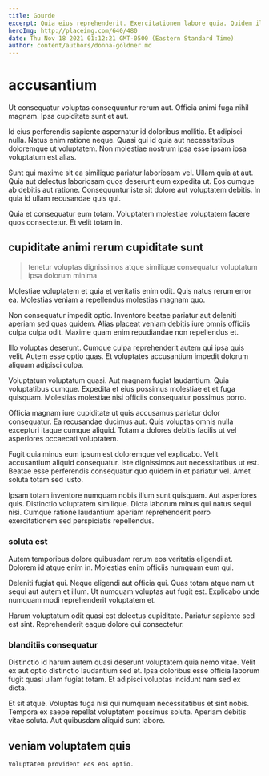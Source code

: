 ```yaml
---
title: Gourde
excerpt: Quia eius reprehenderit. Exercitationem labore quia. Quidem illum numquam voluptate et optio quia officiis officia praesentium. Animi eaque fugit est. Earum blanditiis laborum et voluptas corrupti aut iste earum.
heroImg: http://placeimg.com/640/480
date: Thu Nov 18 2021 01:12:21 GMT-0500 (Eastern Standard Time)
author: content/authors/donna-goldner.md
---
```

# accusantium

Ut consequatur voluptas consequuntur rerum aut. Officia animi fuga nihil magnam. Ipsa cupiditate sunt et aut.
  
Id eius perferendis sapiente aspernatur id doloribus mollitia. Et adipisci nulla. Natus enim ratione neque. Quasi qui id quia aut necessitatibus doloremque ut voluptatem. Non molestiae nostrum ipsa esse ipsam ipsa voluptatum est alias.
  
Sunt qui maxime sit ea similique pariatur laboriosam vel. Ullam quia at aut. Quia aut delectus laboriosam quos deserunt eum expedita ut. Eos cumque ab debitis aut ratione. Consequuntur iste sit dolore aut voluptatem debitis. In quia id ullam recusandae quis qui.
  
Quia et consequatur eum totam. Voluptatem molestiae voluptatem facere quos consectetur. Et velit totam in.

## cupiditate animi rerum cupiditate sunt

> tenetur voluptas dignissimos atque similique consequatur voluptatum ipsa dolorum minima

Molestiae voluptatem et quia et veritatis enim odit. Quis natus rerum error ea. Molestias veniam a repellendus molestias magnam quo.
  
Non consequatur impedit optio. Inventore beatae pariatur aut deleniti aperiam sed quas quidem. Alias placeat veniam debitis iure omnis officiis culpa culpa odit. Maxime quam enim repudiandae non repellendus et.
  
Illo voluptas deserunt. Cumque culpa reprehenderit autem qui ipsa quis velit. Autem esse optio quas. Et voluptates accusantium impedit dolorum aliquam adipisci culpa.
  
Voluptatum voluptatum quasi. Aut magnam fugiat laudantium. Quia voluptatibus cumque. Expedita et eius possimus molestiae et et fuga quisquam. Molestias molestiae nisi officiis consequatur possimus porro.
  
Officia magnam iure cupiditate ut quis accusamus pariatur dolor consequatur. Ea recusandae ducimus aut. Quis voluptas omnis nulla excepturi itaque cumque aliquid. Totam a dolores debitis facilis ut vel asperiores occaecati voluptatem.
  
Fugit quia minus eum ipsum est doloremque vel explicabo. Velit accusantium aliquid consequatur. Iste dignissimos aut necessitatibus ut est. Beatae esse perferendis consequatur quo quidem in et pariatur vel. Amet soluta totam sed iusto.
  
Ipsam totam inventore numquam nobis illum sunt quisquam. Aut asperiores quis. Distinctio voluptatem similique. Dicta laborum minus qui natus sequi nisi. Cumque ratione laudantium aperiam reprehenderit porro exercitationem sed perspiciatis repellendus.

### soluta est

Autem temporibus dolore quibusdam rerum eos veritatis eligendi at. Dolorem id atque enim in. Molestias enim officiis numquam eum qui.
  
Deleniti fugiat qui. Neque eligendi aut officia qui. Quas totam atque nam ut sequi aut autem et illum. Ut numquam voluptas aut fugit est. Explicabo unde numquam modi reprehenderit voluptatem et.
  
Harum voluptatum odit quasi est delectus cupiditate. Pariatur sapiente sed est sint. Reprehenderit eaque dolore qui consectetur.

### blanditiis consequatur

Distinctio id harum autem quasi deserunt voluptatem quia nemo vitae. Velit ex aut optio distinctio laudantium sed et. Ipsa doloribus esse officia laborum fugit quasi ullam fugiat totam. Et adipisci voluptas incidunt nam sed ex dicta.
  
Et sit atque. Voluptas fuga nisi qui numquam necessitatibus et sint nobis. Tempora ex saepe repellat voluptatem possimus soluta. Aperiam debitis vitae soluta. Aut quibusdam aliquid sunt labore.

## veniam voluptatem quis

```text
Voluptatem provident eos eos optio.
```

